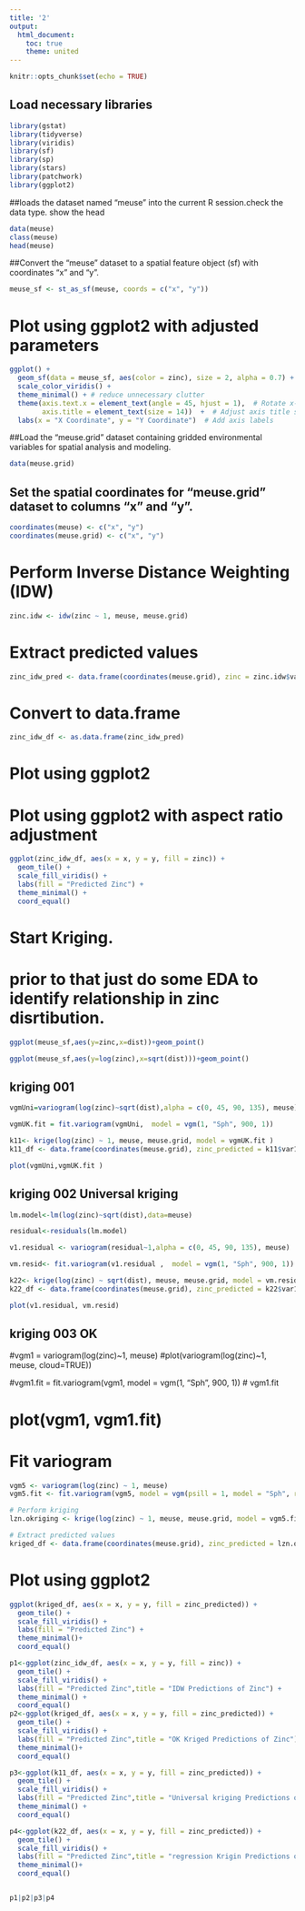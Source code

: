 ```yaml
---
title: '2'
output:
  html_document:
    toc: true
    theme: united
---
```


```r
knitr::opts_chunk$set(echo = TRUE)
```



## Load necessary libraries
```r
library(gstat)
library(tidyverse)
library(viridis)
library(sf)
library(sp)
library(stars)
library(patchwork)
library(ggplot2)
```

##loads the dataset named "meuse" into the current R session.check the data type. show the head
```r
data(meuse)
class(meuse)
head(meuse)
```


##Convert the "meuse" dataset to a spatial feature object (sf) with coordinates "x" and "y".
```r
meuse_sf <- st_as_sf(meuse, coords = c("x", "y"))
```

# Plot using ggplot2 with adjusted parameters


```r
ggplot() +
  geom_sf(data = meuse_sf, aes(color = zinc), size = 2, alpha = 0.7) +
  scale_color_viridis() +
  theme_minimal() + # reduce unnecessary clutter
  theme(axis.text.x = element_text(angle = 45, hjust = 1),  # Rotate x-axis labels
        axis.title = element_text(size = 14))  +  # Adjust axis title size
  labs(x = "X Coordinate", y = "Y Coordinate")  # Add axis labels
```

##Load the "meuse.grid" dataset containing gridded environmental variables for spatial analysis and modeling.
```r
data(meuse.grid)
```


## Set the spatial coordinates for "meuse.grid" dataset to columns "x" and "y".
```r
coordinates(meuse) <- c("x", "y")
coordinates(meuse.grid) <- c("x", "y")

```

# Perform Inverse Distance Weighting (IDW)

```r
zinc.idw <- idw(zinc ~ 1, meuse, meuse.grid)
```

# Extract predicted values
```r
zinc_idw_pred <- data.frame(coordinates(meuse.grid), zinc = zinc.idw$var1.pred)
```

# Convert to data.frame
```r
zinc_idw_df <- as.data.frame(zinc_idw_pred)
```

# Plot using ggplot2
# Plot using ggplot2 with aspect ratio adjustment
```r
ggplot(zinc_idw_df, aes(x = x, y = y, fill = zinc)) +
  geom_tile() +
  scale_fill_viridis() +
  labs(fill = "Predicted Zinc") +
  theme_minimal() +
  coord_equal()
```


# Start Kriging.


# prior to that just do some EDA to identify relationship in zinc disrtibution.

```r
ggplot(meuse_sf,aes(y=zinc,x=dist))+geom_point()
```

```r
ggplot(meuse_sf,aes(y=log(zinc),x=sqrt(dist)))+geom_point()
```


## kriging 001 
```r

vgmUni=variogram(log(zinc)~sqrt(dist),alpha = c(0, 45, 90, 135), meuse)

vgmUK.fit = fit.variogram(vgmUni,  model = vgm(1, "Sph", 900, 1))

k11<- krige(log(zinc) ~ 1, meuse, meuse.grid, model = vgmUK.fit )
k11_df <- data.frame(coordinates(meuse.grid), zinc_predicted = k11$var1.pred)

plot(vgmUni,vgmUK.fit )
```

## kriging 002 Universal kriging

```r
lm.model<-lm(log(zinc)~sqrt(dist),data=meuse)

residual<-residuals(lm.model)

v1.residual <- variogram(residual~1,alpha = c(0, 45, 90, 135), meuse)

vm.resid<- fit.variogram(v1.residual ,  model = vgm(1, "Sph", 900, 1))

k22<- krige(log(zinc) ~ sqrt(dist), meuse, meuse.grid, model = vm.resid )
k22_df <- data.frame(coordinates(meuse.grid), zinc_predicted = k22$var1.pred)

plot(v1.residual, vm.resid)
```

## kriging 003 OK

#vgm1 = variogram(log(zinc)~1, meuse)
#plot(variogram(log(zinc)~1, meuse, cloud=TRUE))

#vgm1.fit = fit.variogram(vgm1, model = vgm(1, "Sph", 900, 1))
# vgm1.fit

# plot(vgm1, vgm1.fit)


# Fit variogram
```r
vgm5 <- variogram(log(zinc) ~ 1, meuse)
vgm5.fit <- fit.variogram(vgm5, model = vgm(psill = 1, model = "Sph", range = 900, nugget = 1))

# Perform kriging
lzn.okriging <- krige(log(zinc) ~ 1, meuse, meuse.grid, model = vgm5.fit)

# Extract predicted values
kriged_df <- data.frame(coordinates(meuse.grid), zinc_predicted = lzn.okriging$var1.pred)
```
# Plot using ggplot2
```r
ggplot(kriged_df, aes(x = x, y = y, fill = zinc_predicted)) +
  geom_tile() +
  scale_fill_viridis() +
  labs(fill = "Predicted Zinc") +
  theme_minimal()+
  coord_equal()

p1<-ggplot(zinc_idw_df, aes(x = x, y = y, fill = zinc)) +
  geom_tile() +
  scale_fill_viridis() +
  labs(fill = "Predicted Zinc",title = "IDW Predictions of Zinc") +
  theme_minimal() +
  coord_equal()
p2<-ggplot(kriged_df, aes(x = x, y = y, fill = zinc_predicted)) +
  geom_tile() +
  scale_fill_viridis() +
  labs(fill = "Predicted Zinc",title = "OK Kriged Predictions of Zinc") +
  theme_minimal()+
  coord_equal()

p3<-ggplot(k11_df, aes(x = x, y = y, fill = zinc_predicted)) +
  geom_tile() +
  scale_fill_viridis() +
  labs(fill = "Predicted Zinc",title = "Universal kriging Predictions of Zinc") +
  theme_minimal() +
  coord_equal()

p4<-ggplot(k22_df, aes(x = x, y = y, fill = zinc_predicted)) +
  geom_tile() +
  scale_fill_viridis() +
  labs(fill = "Predicted Zinc",title = "regression Krigin Predictions of Zinc") +
  theme_minimal()+
  coord_equal()


p1|p2|p3|p4
```